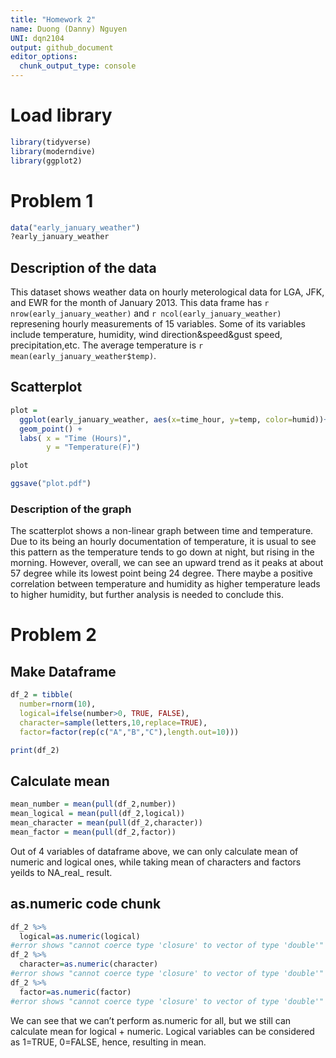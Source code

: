 ```yaml
---
title: "Homework 2"
name: Duong (Danny) Nguyen
UNI: dqn2104
output: github_document
editor_options: 
  chunk_output_type: console
---
```


# Load library

```r
library(tidyverse)
library(moderndive)
library(ggplot2)
```

# Problem 1

```r
data("early_january_weather")
?early_january_weather
```

## Description of the data

This dataset shows weather data on hourly meterological data for LGA, JFK, and EWR for the month of January 2013. This data frame has `r nrow(early_january_weather)` and `r ncol(early_january_weather)` represening hourly measurements of 15 variables. Some of its variables include temperature, humidity, wind direction&speed&gust speed, precipitation,etc. The average temperature is `r mean(early_january_weather$temp)`.

## Scatterplot

```r
plot = 
  ggplot(early_january_weather, aes(x=time_hour, y=temp, color=humid))+
  geom_point() + 
  labs( x = "Time (Hours)",
        y = "Temperature(F)")

plot

ggsave("plot.pdf")
```

### Description of the graph 

The scatterplot shows a non-linear graph between time and temperature. Due to its being an hourly documentation of temperature, it is usual to see this pattern as the temperature tends to go down at night, but rising in the morning. However, overall, we can see an upward trend as it peaks at about 57 degree while its lowest point being 24 degree. There maybe a positive correlation between temperature and humidity as higher temperature leads to higher humidity, but further analysis is needed to conclude this. 

# Problem 2

## Make Dataframe

```r
df_2 = tibble(
  number=rnorm(10),
  logical=ifelse(number>0, TRUE, FALSE),
  character=sample(letters,10,replace=TRUE),
  factor=factor(rep(c("A","B","C"),length.out=10)))

print(df_2)
```

## Calculate mean

```r
mean_number = mean(pull(df_2,number))
mean_logical = mean(pull(df_2,logical))
mean_character = mean(pull(df_2,character))
mean_factor = mean(pull(df_2,factor))
```

Out of 4 variables of dataframe above, we can only calculate mean of numeric and logical ones, while taking mean of characters and factors yeilds to NA_real_ result. 

## as.numeric code chunk

```r
df_2 %>%
  logical=as.numeric(logical)
#error shows "cannot coerce type 'closure' to vector of type 'double'"
df_2 %>%
  character=as.numeric(character)
#error shows "cannot coerce type 'closure' to vector of type 'double'"
df_2 %>%
  factor=as.numeric(factor)
#error shows "cannot coerce type 'closure' to vector of type 'double'"
```

We can see that we can't perform as.numeric for all, but we still can calculate mean for logical + numeric. Logical variables can be considered as 1=TRUE, 0=FALSE, hence, resulting in mean.
